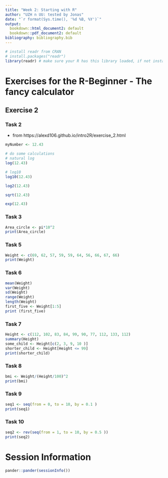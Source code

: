 ```yaml
---
title: "Week 2: Starting with R"
author: "UZH n UU: tested by Jonas"
date: "`r format(Sys.time(), '%d %B, %Y')`"
output:
  bookdown::html_document2: default
  bookdown::pdf_document2: default
bibliography: bibliography.bib
---
```


```r
# install readr from CRAN
# install.packages("readr")
library(readr) # make sure your R has this library loaded, if not install it (see line above)
```

# Exercises for the R-Beginner - The fancy calculator

## Exercise 2
### Task 2
* from https://alexd106.github.io/intro2R/exercise_2.html
```r
myNumber <- 12.43

# do some calculations
# natural log
log(12.43)
```

```r
# log10
log10(12.43)
```

```r
log2(12.43)
```

```r
sqrt(12.43)
```

```r
exp(12.43)
```

### Task 3

```r
Area_circle <- pi*10^2
print(Area_circle)
```

### Task 5

```r
Weight <- c(69, 62, 57, 59, 59, 64, 56, 66, 67, 66)
print(Weight)
```

### Task 6

```r
mean(Weight)
var(Weight)
sd(Weight)
range(Weight)
length(Weight)
first_five <- Weight[1:5]
print (first_five)
```

### Task 7

```r
Height <- c(112, 102, 83, 84, 99, 90, 77, 112, 133, 112)
summary(Height)
some_child <- Height[c(2, 3, 9, 10 )]
shorter_child <- Height[Height <= 99]
print(shorter_child)
```

### Task 8

```r
bmi <- Weight/(Height/100)^2
print(bmi)
```

### Task 9

```r
seq1 <- seq(from = 0, to = 10, by = 0.1 )
print(seq1)
```

### Task 10

```r
seq2 <- rev(seq(from = 1, to = 10, by = 0.5 ))
print(seq2)
```
# Session Information

```r
pander::pander(sessionInfo())
```


